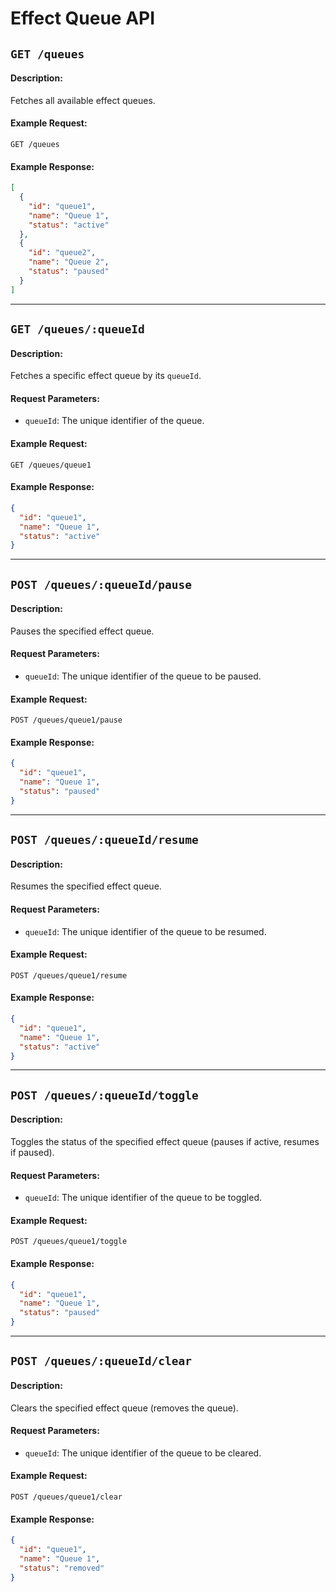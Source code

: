 # Effect Queue API

## `GET /queues`

#### Description:

Fetches all available effect queues.

#### Example Request:

```
GET /queues
```

#### Example Response:

```json
[
  {
    "id": "queue1",
    "name": "Queue 1",
    "status": "active"
  },
  {
    "id": "queue2",
    "name": "Queue 2",
    "status": "paused"
  }
]
```

---

## `GET /queues/:queueId`

#### Description:

Fetches a specific effect queue by its `queueId`.

#### Request Parameters:

- `queueId`: The unique identifier of the queue.

#### Example Request:

```
GET /queues/queue1
```

#### Example Response:

```json
{
  "id": "queue1",
  "name": "Queue 1",
  "status": "active"
}
```

---

## `POST /queues/:queueId/pause`

#### Description:

Pauses the specified effect queue.

#### Request Parameters:

- `queueId`: The unique identifier of the queue to be paused.

#### Example Request:

```
POST /queues/queue1/pause
```

#### Example Response:

```json
{
  "id": "queue1",
  "name": "Queue 1",
  "status": "paused"
}
```

---

## `POST /queues/:queueId/resume`

#### Description:

Resumes the specified effect queue.

#### Request Parameters:

- `queueId`: The unique identifier of the queue to be resumed.

#### Example Request:

```
POST /queues/queue1/resume
```

#### Example Response:

```json
{
  "id": "queue1",
  "name": "Queue 1",
  "status": "active"
}
```

---

## `POST /queues/:queueId/toggle`

#### Description:

Toggles the status of the specified effect queue (pauses if active, resumes if paused).

#### Request Parameters:

- `queueId`: The unique identifier of the queue to be toggled.

#### Example Request:

```
POST /queues/queue1/toggle
```

#### Example Response:

```json
{
  "id": "queue1",
  "name": "Queue 1",
  "status": "paused"
}
```

---

## `POST /queues/:queueId/clear`

#### Description:

Clears the specified effect queue (removes the queue).

#### Request Parameters:

- `queueId`: The unique identifier of the queue to be cleared.

#### Example Request:

```
POST /queues/queue1/clear
```

#### Example Response:

```json
{
  "id": "queue1",
  "name": "Queue 1",
  "status": "removed"
}
```
